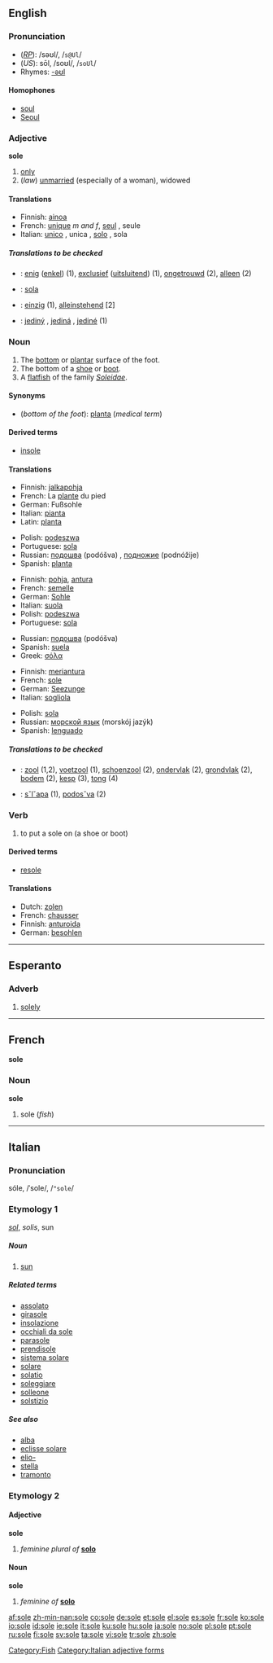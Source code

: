 ==English==

===Pronunciation===
*(''[[RP]]''): /səʊl/, /<tt>s@Ul</tt>/
*(''US''): sōl, /soʊl/, /<tt>soUl</tt>/
*Rhymes: [[Rhymes:English:-əʊl|-əʊl]]

====Homophones====
*[[soul]]
*[[Seoul]]

===Adjective===
'''sole''' {{notcomp}}

# [[only]]
# (''law'') [[unmarried]] (especially of a woman), widowed

====Translations====
{{trans-top|only}}
*Finnish: [[ainoa]]
*French: [[unique#French|unique]] ''m and f'', [[seul]] {{m}}, seule {{f}}
*Italian: [[unico#Italian|unico]] {{m}}, unica {{f}}, [[solo#Italian|solo]] {{m}}, sola {{f}}
{{trans-bottom}}

=====Translations to be checked=====
<!--Remove this section once all of the translations below have been moved into the tables above.-->
{{checktrans}}
*{{ttbc|Dutch}}: [[enig]] ([[enkel]]) (1), [[exclusief]] ([[uitsluitend]]) (1), [[ongetrouwd]] (2), [[alleen]] (2)
*{{ttbc|Esperanto}}: [[sola]]
*{{ttbc|German}}: [[einzig]] (1), [[alleinstehend]] [2]
*{{ttbc|Slovak}}: [[jediný]] {{m}}, [[jediná]] {{f}}, [[jediné]] {{n}} (1)

===Noun===
{{en-noun}}

# The [[bottom]] or [[plantar]] surface of the foot.
# The bottom of a [[shoe]] or [[boot]].
# A [[flatfish]] of the family ''[[Soleidae]]''.

====Synonyms====
*(''bottom of the foot''): [[planta]] (''medical term'')

====Derived terms====
*[[insole]]

====Translations====
{{trans-top|bottom of the foot}}
*Finnish: [[jalkapohja]]
*French: La [[plante]] du pied {{f}}
*German: Fußsohle {{f}}
*Italian: [[pianta]] {{f}}
*Latin: [[planta#Latin|planta]]
{{trans-mid}}
*Polish: [[podeszwa]] {{f}}
*Portuguese: [[sola]] {{f}}
*Russian: [[подошва]] (podóšva) {{f}}, [[подножие]] (podnóžije) {{n}}
*Spanish: [[planta]] {{f}}
{{trans-bottom}}

{{trans-top|bottom of a shoe or boot}}
*Finnish: [[pohja]], [[antura]]
*French: [[semelle]] {{f}}
*German: [[Sohle]] {{f}}
*Italian: [[suola]] {{f}}
*Polish: [[podeszwa]] {{f}}
*Portuguese: [[sola]] {{f}}
{{trans-mid}}
*Russian: [[подошва]] (podóšva) {{f}}
*Spanish: [[suela]] {{f}}
*Greek: [[σόλα]] {{f}}
{{trans-bottom}}

{{trans-top|fish}}
*Finnish: [[meriantura]]
*French: [[sole#French|sole]] {{f}}
*German: [[Seezunge]] {{f}}
*Italian: [[sogliola]] {{f}}
{{trans-mid}}
*Polish: [[sola]] {{f}}
*Russian: [[морской язык]] (morskój jazýk)
*Spanish: [[lenguado]] {{m}}
{{trans-bottom}}

=====Translations to be checked=====
<!--Remove this section once all of the translations below have been moved into the tables above.-->
{{checktrans}}
*{{ttbc|Dutch}}: [[zool]] {{m}} (1,2), [[voetzool]] {{m}} (1), [[schoenzool]] {{m}} (2), [[ondervlak]] {{n}} (2), [[grondvlak]] {{n}} (2), [[bodem]] {{m}} (2),  [[kesp]] {{f}} (3), [[tong]] {{f}} (4)
*{{ttbc|Slovak}}: [[sˇlˇapa]] {{f}} (1), [[podosˇva]] {{f}} (2)

===Verb===
{{en-verb|sol|ing}}

# {{transitive}} to put a sole on (a shoe or boot)

====Derived terms====
*[[resole]]

====Translations====
{{trans-top|put a sole on (a shoe or boot)}}
*Dutch: [[zolen]]
*French: [[chausser]]
*Finnish: [[anturoida]]
*German: [[besohlen]]
{{trans-bottom}}

[[Category:Fish]]

----

==Esperanto==

===Adverb===
{{eo-adv}}

# [[solely]]

----

==French==
'''sole''' {{f}}

===Noun===
'''sole'''

# sole (''fish'')

----

==Italian==

===Pronunciation===
sóle, /ˈsole/, /<tt>"sole</tt>/

===Etymology 1===
{{L.}} ''[[sol#Latin|sol]]'', ''solis'', sun

{{rfc-level|Noun at L4+ not in L3 POS section}}

=====Noun=====
{{it-noun|sol|m|e|i}}

# [[sun]]

=====Related terms=====
*[[assolato]]
*[[girasole]]
*[[insolazione]]
*[[occhiali da sole]]
*[[parasole]]
*[[prendisole]]
*[[sistema solare]]
*[[solare]]
*[[solatio]]
*[[soleggiare]]
*[[solleone]]
*[[solstizio]]

=====See also=====
*[[alba]]
*[[eclisse solare]]
*[[elio-]]
*[[stella]]
*[[tramonto]]

===Etymology 2===

====Adjective====
'''sole''' {{f}}

# ''feminine plural of'' '''[[solo#Italian|solo]]'''

====Noun====
'''sole''' {{f}}

# {{plural of|sola|lang=Italian}} ''feminine of'' '''[[solo#Noun|solo]]'''

[[Category:Italian adjective forms]]

[[af:sole]]
[[zh-min-nan:sole]]
[[co:sole]]
[[de:sole]]
[[et:sole]]
[[el:sole]]
[[es:sole]]
[[fr:sole]]
[[ko:sole]]
[[io:sole]]
[[id:sole]]
[[ie:sole]]
[[it:sole]]
[[ku:sole]]
[[hu:sole]]
[[ja:sole]]
[[no:sole]]
[[pl:sole]]
[[pt:sole]]
[[ru:sole]]
[[fi:sole]]
[[sv:sole]]
[[ta:sole]]
[[vi:sole]]
[[tr:sole]]
[[zh:sole]]